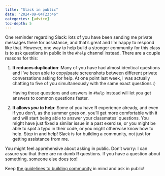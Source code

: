 ```yaml
---
title: "Slack in public"
date: "2024-09-04T23:46"
categories: [advice]
toc-depth: 5
---
```


One reminder regarding Slack: lots of you have been sending me private messages there for assistance, and that's great and I'm happy to respond like that. However, one way to help build a stronger community for this class is to ask questions in public in the `#help` channel instead. There are a couple reasons for this:

1. **It reduces duplication**: Many of you have had almost identical questions and I've been able to copy/paste screenshots between different private conversations asking for help. At one point last week, I was actually chatting to five of you simultaneously with the same exact questions :)

   Having those questions and answers in `#help` instead will let you get answers to common questions faster.

2. **It allows *you* to help**: Some of you have R experience already, and even if you don't, as the summer goes on, you'll get more comfortable with it and will start being able to answer your classmates' questions. You might have just fixed a similar issue in a past exercise, or you might be able to spot a typo in their code, or you might otherwise know how to help. Step in and help! Slack is for building a community, not just for getting assistance from me.

You might feel apprehensive about asking in public. Don't worry: I can assure you that there are no dumb R questions. If you have a question about something, someone else does too!

Keep [the guidelines to building community](/news/2024-08-26_building-community.qmd) in mind and ask in public!
